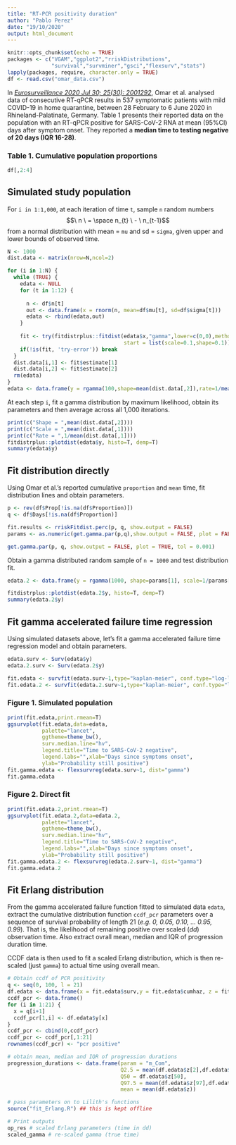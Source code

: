 ```yaml
---
title: "RT-PCR positivity duration"
author: "Pablo Perez"
date: "19/10/2020"
output: html_document
---
```


```r
knitr::opts_chunk$set(echo = TRUE)
packages <- c("VGAM","ggplot2","rriskDistributions",
              "survival","survminer","gsci","flexsurv","stats")
lapply(packages, require, character.only = TRUE)
df <- read.csv("omar_data.csv")
```

In *[Eurosurveillance 2020 Jul 30; 25(30): 2001292](https://dx.doi.org/10.2807/1560-7917.ES.2020.25.30.2001292)*, Omar et al. analysed data of consecutive RT-qPCR results in 537 symptomatic patients with mild COVID-19 in home quarantine, between 28 February to 6 June 2020 in Rhineland-Palatinate, Germany. Table 1 presents their reported data on the population with an RT-qPCR positive for SARS-CoV-2 RNA at mean (95%CI) days after symptom onset. They reported a **median time to testing negative of 20 days (IQR 16-28)**.

### Table 1. Cumulative population proportions

```r
df[,2:4]
```

## Simulated study population
For `i in 1:1,000`, at each iteration of time `t`, sample `n` random numbers $$\ n \ = \space n_{t} \ - \ n_{t-1}$$ from a normal distribution with mean = `mu` and sd = `sigma`, given upper and lower bounds of observed time.

```r
N <- 1000
dist.data <- matrix(nrow=N,ncol=2)

for (i in 1:N) {
  while (TRUE) {
    edata <- NULL
    for (t in 1:12) {
      
      n <- df$n[t]
      out <- data.frame(x = rnorm(n, mean=df$mu[t], sd=df$sigma[t]))
      edata <- rbind(edata,out)
    }
    
    fit <- try(fitdistrplus::fitdist(edata$x,"gamma",lower=c(0,0),method = "mle",
                                     start = list(scale=0.1,shape=0.1)),silent=T)
    if(!is(fit, 'try-error')) break
  }
  dist.data[i,1] <- fit$estimate[1]
  dist.data[i,2] <- fit$estimate[2]
  rm(edata)
}
edata <- data.frame(y = rgamma(100,shape=mean(dist.data[,2]),rate=1/mean(dist.data[,1])))
```

At each step `i`, fit a gamma distribution by maximum likelihood, obtain its parameters and then average across all 1,000 iterations. 

```r
print(c("Shape = ",mean(dist.data[,2])))
print(c("Scale = ",mean(dist.data[,1])))
print(c("Rate = ",1/mean(dist.data[,1])))
fitdistrplus::plotdist(edata$y, histo=T, demp=T)
summary(edata$y)
```

## Fit distribution directly 

Using Omar et al.'s reported cumulative `proportion`  and `mean` time, fit distribution lines and obtain parameters. 

```r
p <- rev(df$Prop[!is.na(df$Proportion)])
q <- df$Days[!is.na(df$Proportion)]

fit.results <- rriskFitdist.perc(p, q, show.output = FALSE)
params <- as.numeric(get.gamma.par(p,q),show.output = FALSE, plot = FALSE)
```

```r
get.gamma.par(p, q, show.output = FALSE, plot = TRUE, tol = 0.001)

```
Obtain a gamma distributed random sample of `n = 1000` and test distribution fit. 

```r
edata.2 <- data.frame(y = rgamma(1000, shape=params[1], scale=1/params[2]))
```
```r
fitdistrplus::plotdist(edata.2$y, histo=T, demp=T)
summary(edata.2$y)
```


## Fit gamma accelerated failure time regression
Using simulated datasets above, let's fit a gamma accelerated failure time regression model and obtain parameters. 
```r
edata.surv <- Surv(edata$y)
edata.2.surv <- Surv(edata.2$y)

fit.edata <- survfit(edata.surv~1,type="kaplan-meier", conf.type="log-log")
fit.edata.2 <- survfit(edata.2.surv~1,type="kaplan-meier", conf.type="log-log")
```
### Figure 1. Simulated population
```r
print(fit.edata,print.rmean=T)
ggsurvplot(fit.edata,data=edata,
           palette="lancet",
           ggtheme=theme_bw(),
           surv.median.line="hv",
           legend.title="Time to SARS-CoV-2 negative",
           legend.labs="",xlab="Days since symptoms onset",
           ylab="Probability still positive")
fit.gamma.edata <- flexsurvreg(edata.surv~1, dist="gamma")
fit.gamma.edata
```
### Figure 2. Direct fit
```r
print(fit.edata.2,print.rmean=T)
ggsurvplot(fit.edata.2,data=edata.2,
           palette="lancet",
           ggtheme=theme_bw(),
           surv.median.line="hv",
           legend.title="Time to SARS-CoV-2 negative",
           legend.labs="",xlab="Days since symptoms onset",
           ylab="Probability still positive")
fit.gamma.edata.2 <- flexsurvreg(edata.2.surv~1, dist="gamma")
fit.gamma.edata.2
```

## Fit Erlang distribution 

From the gamma accelerated failure function fitted to simulated data `edata`, extract the cumulative distribution function `ccdf_pcr` parameters over a sequence of survival probability of length 21 (*e.g. 0, 0.05, 0.10, ... 0.95, 0.99*). That is, the likelihood of remaining positive over scaled (*dd*) observation time. Also extract ovrall mean, median and IQR of progression duration time. 

CCDF data is then used to fit a scaled Erlang distribution, which is then re-scaled (just `gamma`) to actual time using overall mean.

```r

# Obtain ccdf of PCR positivity
q <- seq(0, 100, l = 21)
df.edata <- data.frame(x = fit.edata$surv,y = fit.edata$cumhaz, z = fit.edata$time)
ccdf_pcr <- data.frame()
for (i in 1:21) {
  x = q[i+1]
  ccdf_pcr[1,i] <- df.edata$y[x]
}
ccdf_pcr <- cbind(0,ccdf_pcr)
ccdf_pcr <- ccdf_pcr[,1:21]
rownames(ccdf_pcr) <- "pcr positive"

# obtain mean, median and IQR of progression durations
progression_durations <- data.frame(param = "m_Com",
                                    Q2.5 = mean(df.edata$z[2],df.edata$z[3]),
                                    Q50 = df.edata$z[50],
                                    Q97.5 = mean(df.edata$z[97],df.edata$z[98]),
                                    mean = mean(df.edata$z))

# pass parameters on to Lilith's functions
source("fit_Erlang.R") ## this is kept offline

# Print outputs
op_res # scaled Erlang parameters (time in dd)
scaled_gamma # re-scaled gamma (true time)


```




